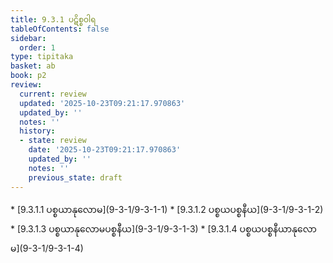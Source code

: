 ```yaml
---
title: 9.3.1 ပဋိစ္စဝါရ
tableOfContents: false
sidebar:
  order: 1
type: tipitaka
basket: ab
book: p2
review:
  current: review
  updated: '2025-10-23T09:21:17.970863'
  updated_by: ''
  notes: ''
  history:
  - state: review
    date: '2025-10-23T09:21:17.970863'
    updated_by: ''
    notes: ''
    previous_state: draft
---
```



<ReviewStatus review={frontmatter.review} showDetails={true} />

<HypothesisAnnotation frontmatter={frontmatter} />

<DynamicBreadcrumb />



<TableOfContents book="p2" section="9.3.1">
* [9.3.1.1 ပစ္စယာနုလောမ](9-3-1/9-3-1-1)
* [9.3.1.2 ပစ္စယပစ္စနီယ](9-3-1/9-3-1-2)
* [9.3.1.3 ပစ္စယာနုလောမပစ္စနီယ](9-3-1/9-3-1-3)
* [9.3.1.4 ပစ္စယပစ္စနီယာနုလောမ](9-3-1/9-3-1-4)
</TableOfContents>